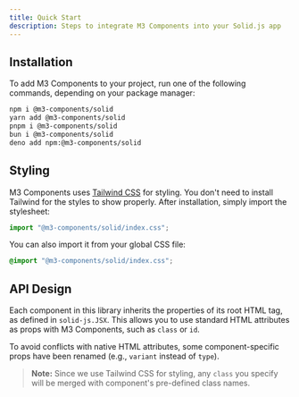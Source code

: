 ```yaml
---
title: Quick Start
description: Steps to integrate M3 Components into your Solid.js app
---
```


## Installation

To add M3 Components to your project, run one of the following commands, depending on your package manager:

```bash
npm i @m3-components/solid
yarn add @m3-components/solid
pnpm i @m3-components/solid
bun i @m3-components/solid
deno add npm:@m3-components/solid
```

## Styling

M3 Components uses [Tailwind CSS](https://tailwindcss.com/) for styling.
You don't need to install Tailwind for the styles to show properly.
After installation, simply import the stylesheet:

```javascript
import "@m3-components/solid/index.css";
```

You can also import it from your global CSS file:

```css
@import "@m3-components/solid/index.css";
```

## API Design

Each component in this library inherits the properties of its root HTML tag, as defined in `solid-js.JSX`.
This allows you to use standard HTML attributes as props with M3 Components, such as `class` or `id`.

To avoid conflicts with native HTML attributes, some component-specific props have been renamed (e.g., `variant` instead of `type`).

> **Note:** Since we use Tailwind CSS for styling,
> any `class` you specify will be merged with component's pre-defined class names.
